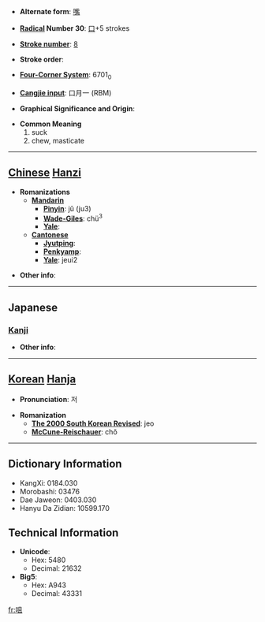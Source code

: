 * '''Alternate form''': [[嘴]]

* '''[[Wiktionary:Chinese radical index| Radical]] Number 30''': [[Wiktionary:Chinese radical index 口|口]]+5 strokes

* '''[[Wiktionary:Chinese total strokes index|Stroke number]]''': [[Wiktionary:Chinese total strokes index 8|8]]

* '''Stroke order''': 

* '''[[Wiktionary:Chinese four corner index|Four-Corner System]]''': 6701<sub>0</sub>

* '''[[Wiktionary:Chinese Cangjie index|Cangjie input]]''': 口月一 (RBM)

* '''Graphical Significance and Origin''': 

* '''Common Meaning'''
*#suck
*# chew, masticate


----

== [[Chinese]] [[Hanzi]] ==

* '''Romanizations'''
** '''[[Mandarin]]'''
*** '''[[Pinyin]]''': jǔ (ju3)
*** '''[[Wade-Giles]]''': chü<sup>3</sup>
*** '''[[Yale]]''': 
** '''[[Cantonese]]'''
*** '''[[Jyutping]]''':
*** '''[[Penkyamp]]''': 
*** '''[[Yale]]''': jeui2

* '''Other info''': 

----

==Japanese==
===[[Kanji]]===
{{kanji|on readings=[[そ]] (so), [[しょ]] (sho)|kun readings=[[かむ]] (kamu)}}

* '''Other info''':  

----

== [[Korean]] [[Hanja]] ==

* '''Pronunciation''': 저

* '''Romanization'''
** '''[[The 2000 South Korean Revised Romanization|The 2000 South Korean Revised]]''': jeo
** '''[[McCune-Reischauer]]''': chŏ

----

== Dictionary Information ==

* KangXi: 0184.030
* Morobashi: 03476
* Dae Jaweon: 0403.030
* Hanyu Da Zidian: 10599.170

== Technical Information ==

* '''Unicode''':
** Hex: 5480
** Decimal: 21632
* '''Big5''':
** Hex: A943
** Decimal: 43331

[[fr:咀]]